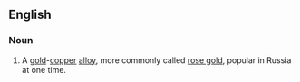 ==English==
{{wikipedia}}

===Noun===
{{en-noun|head=[[Russian]] [[gold]]|-}}

# {{lb|en|obsolete}} A [[gold]]-[[copper]] [[alloy]], more commonly called [[rose gold]], popular in Russia at one time.